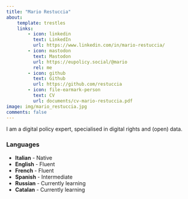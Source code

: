 ```yaml
---
title: "Mario Restuccia"
about:
    template: trestles
    links:
        - icon: linkedin
          text: LinkedIn
          url: https://www.linkedin.com/in/mario-restuccia/
        - icon: mastodon
          text: Mastodon
          url: https://eupolicy.social/@mario
          rel: me
        - icon: github
          text: Github
          url: https://github.com/restuccia
        - icon: file-earmark-person
          text: CV
          url: documents/cv-mario-restuccia.pdf
image: img/mario_restuccia.jpg
comments: false
---
```


I am a digital policy expert, specialised in digital rights and (open) data.

### Languages
- **Italian** - Native
- **English** - Fluent
- **French** - Fluent
- **Spanish** - Intermediate
- **Russian** - Currently learning
- **Catalan** - Currently learning